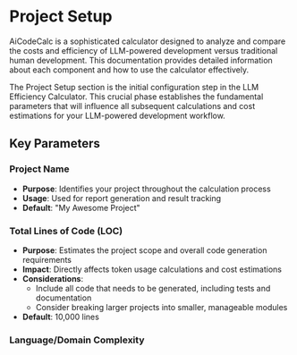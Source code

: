 # Project Setup

AiCodeCalc is a sophisticated calculator designed to analyze and compare the costs and efficiency of LLM-powered development versus traditional human development. This documentation provides detailed information about each component and how to use the calculator effectively.

The Project Setup section is the initial configuration step in the LLM Efficiency Calculator. This crucial phase establishes the fundamental parameters that will influence all subsequent calculations and cost estimations for your LLM-powered development workflow.

## Key Parameters

### Project Name
- **Purpose**: Identifies your project throughout the calculation process
- **Usage**: Used for report generation and result tracking
- **Default**: "My Awesome Project"

### Total Lines of Code (LOC)
- **Purpose**: Estimates the project scope and overall code generation requirements
- **Impact**: Directly affects token usage calculations and cost estimations
- **Considerations**: 
  - Include all code that needs to be generated, including tests and documentation
  - Consider breaking larger projects into smaller, manageable modules
- **Default**: 10,000 lines

### Language/Domain Complexity
